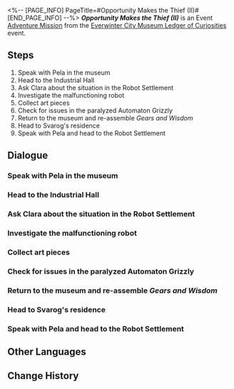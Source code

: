 <%-- [PAGE_INFO]
PageTitle=#Opportunity Makes the Thief (II)#
[END_PAGE_INFO] --%>
{{Stub|Dialogue.}}
{{Mission Infobox
|id            = 2011902
|title         = 
|image         = {{subst:void|<!--$UPLOAD:<<SpriteOutput/Chronicle/2011902_f.png>-<Mission Opportunity Makes the Thief (II) Stelle.png>-<Fate's Atlas Images>>-->}}{{subst:void|<!--$UPLOAD:<<SpriteOutput/Chronicle/2011902_m.png>-<Mission Opportunity Makes the Thief (II) Caelus.png>-<Fate's Atlas Images>>-->}}
<gallery>
Mission Opportunity Makes the Thief (II) Stelle.png|Stelle
Mission Opportunity Makes the Thief (II) Caelus.png|Caelus
</gallery>
|type          = Adventure
|event_name    = Everwinter City Museum Ledger of Curiosities
|chapter       = Everwinter City Museum Ledger of Curiosities
|requirements  = 
* [[Adventure Mission]] ''[[Opportunity Makes the Thief (I)]]'' completed
* Reach phase 2 in [[Everwinter City Museum Ledger of Curiosities]]
|summary       = The ''Gears and Wisdom'' exhibit, a precious artifact, was stolen, leading you and Pela to the Underworld for investigation.<br />With Clara's assistance, you have retrieved the scattered parts and restored the exhibit... in an "almost" flawless manner.
|characters    = Clara; Enthusiastic Boy; Introverted Girl; Pela; Svarog; Trailblazer
|startLocation = [[Jarilo-VI]] - [[History and Culture Museum]]
|world         = Jarilo-VI
|area          = History and Culture Museum
|prev          = Opportunity Makes the Thief (I)
|next          = 
|rewards       = Trailblaze EXP*250; Stellar Jade*40; Traveler's Guide*4; Refined Aether*4; Credit*40,000
}}
'''''Opportunity Makes the Thief (II)''''' is an Event [[Adventure Mission]] from the [[Everwinter City Museum Ledger of Curiosities]] event.

==Steps==
# Speak with Pela in the museum
# Head to the Industrial Hall
# Ask Clara about the situation in the Robot Settlement
# Investigate the malfunctioning robot
# Collect art pieces
# Check for issues in the paralyzed Automaton Grizzly
# Return to the museum and re-assemble ''Gears and Wisdom''
# Head to Svarog's residence
# Speak with Pela and head to the Robot Settlement

<!--
==Gameplay Notes==

--><!--
==Trial Character==

-->
==Dialogue==
{{Stub Dialogue}}

===Speak with Pela in the museum{{subst:void|<!--201190201-->}}===
{{Mission Description|type=adventure|location=History and Culture Museum|You finished one phase of the museum's operation.<br />You seem to see Pela again in the exhibit hall. Go and say hello to her, and see if there has been any progress regarding the artifact thefts.}}
{{Dialogue Start}}
:{{tx}}
{{Dialogue End}}

===Head to the Industrial Hall{{subst:void|<!--201190202-->}}===
{{Mission Description|type=adventure|location=History and Culture Museum|update|Pela was satisfied with the results you achieved while operating the museum.<br />She wants to open up the Industrial Exhibit next, but a key exhibit in this area was stolen. Go and see what the situation is.}}
{{Dialogue Start}}
:{{tx}}
{{Dialogue End}}

===Ask Clara about the situation in the Robot Settlement{{subst:void|<!--201190205-->}}===
{{Mission Description|type=adventure|location=Robot Settlement|update|The sculpture ''Gears and Wisdom'' in the Industrial Exhibit was stolen. Pela and you arrive at the Robot Settlement in the Underworld to investigate this matter.<br />Clara is right in front of you. Go and say hello to her.}}
{{Dialogue Start}}
:{{tx}}
{{Dialogue End}}

===Investigate the malfunctioning robot{{subst:void|<!--201190206-->}}===
{{Mission Description|type=adventure|location=Robot Settlement|update|The sculpture ''Gears and Wisdom'' in the Industrial Exhibit was stolen. Pela and you arrive at the Robot Settlement in the Underworld to investigate this matter.<br />Seeing how you found no clues, you decide to help Clara with her troubles first.<br />A robot in the Robot Settlement is malfunctioning bizarrely. Go and give it a check-up.}}
{{Dialogue Start}}
:{{tx}}
{{Dialogue End}}

===Collect art pieces{{subst:void|<!--201190208-->}}===
{{Mission Description|type=adventure|location=Robot Settlement|update|The sculpture ''Gears and Wisdom'' in the Industrial Exhibit was stolen. Pela and you arrive at the Robot Settlement in the Underworld to investigate this matter.<br />You did not expect to find parts of ''Gears and Wisdom'' inside the malfunctioning robot.<br />Keep looking for other malfunctioning robots and collect the parts.}}
{{Dialogue Start}}
:{{tx}}
{{Dialogue End}}

===Check for issues in the paralyzed Automaton Grizzly{{subst:void|<!--201190215-->}}===
{{Mission Description|type=adventure|location=Robot Settlement|update|The sculpture ''Gears and Wisdom'' in the Industrial Exhibit was stolen. Pela and you arrive at the Robot Settlement in the Underworld to investigate this matter.<br />You did not expect to find parts of ''Gears and Wisdom'' inside the malfunctioning robot.<br />There is a paralyzed Automaton Grizzly before you. Check whether its interior contains a part you need to collect.}}
{{Dialogue Start}}
:{{tx}}
{{Dialogue End}}

===Return to the museum and re-assemble ''Gears and Wisdom''{{subst:void|<!--201190218-->}}===
{{Mission Description|type=adventure|location=History and Culture Museum|update|Pela and you successfully recovered enough parts to re-create what ''Gears and Wisdom'' looks like.<br />Return to the Industrial Exhibit in the museum and re-assemble it.}}
{{Dialogue Start}}
:{{tx}}
{{Dialogue End}}

===Head to Svarog's residence{{subst:void|<!--201190217-->}}===
{{Mission Description|type=adventure|location=Robot Settlement|update|The sculpture ''Gears and Wisdom'' in the Industrial Exhibit was stolen. Pela and you arrive at the Robot Settlement in the Underworld to investigate this matter.<br />You did not expect to find parts of ''Gears and Wisdom'' inside the malfunctioning robot.<br />The process of collecting parts are long and arduous... You plan to go find Svarog and ask about the situation.}}
{{Dialogue Start}}
:{{tx}}
{{Dialogue End}}

===Speak with Pela and head to the Robot Settlement{{subst:void|<!--201190221-->}}===
{{Mission Description|type=adventure|location=History and Culture Museum|update|The sculpture ''Gears and Wisdom'' in the Industrial Exhibit was stolen. Without this key exhibit, the Industrial Exhibit cannot open to the public.<br />To investigate this case, Pela invited you to head to the Robot Settlement with her. Go speak to her once you're prepared.}}
{{Dialogue Start}}
:{{tx}}
{{Dialogue End}}

==Other Languages==
{{Other Languages
|en   = Opportunity Makes the Thief (II)
|zhs  = 漫藏诲盗•其二
|zht  = 漫藏誨盜•其二
|ja   = 慢蔵誨盗・その2
|ko   = 견물생심•2
|es   = La oportunidad hace al ladrón II
|fr   = L'occasion fait le larron (II)
|ru   = Плохо не клади, вора в грех не вводи II
|th   = ของมีค่าล่อตาโจร 2
|vi   = Cơ Hội Tạo Nên Kẻ Trộm 2
|de   = Gelegenheit macht Diebe (Teil 2)
|id   = Kesempatan dalam Kesempitan (Bagian 2)
|pt   = A Ocasião Faz o Ladrão (II)
}}

==Change History==
{{Change History|1.1}}
